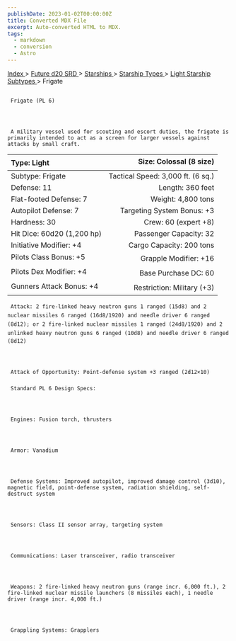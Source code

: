 ```yaml
---
publishDate: 2023-01-02T00:00:00Z
title: Converted MDX File
excerpt: Auto-converted HTML to MDX.
tags:
  - markdown
  - conversion
  - Astro
---
```


[
Index
](-index) >
[
Future d20 SRD
](future-d20-srd-index) >
[
Starships
](future-d20-srd-starships-index) >
[
Starship Types
](future-d20-srd-starships-starship-types-index) >
[
Light Starship Subtypes
](future-d20-srd-starships-starship-types-light-starship-subtypes-index) > Frigate

##

     Frigate (PL 6)




     A military vessel used for scouting and escort duties, the frigate is primarily intended to act as a screen for larger vessels against attacks by small craft.

| Type: Light                |           Size: Colossal (8 size) |
| :------------------------- | --------------------------------: |
| Subtype: Frigate           | Tactical Speed: 3,000 ft. (6 sq.) |
| Defense: 11                |                  Length: 360 feet |
| Flat-footed Defense: 7     |                Weight: 4,800 tons |
| Autopilot Defense: 7       |        Targeting System Bonus: +3 |
| Hardness: 30               |              Crew: 60 (expert +8) |
| Hit Dice: 60d20 (1,200 hp) |            Passenger Capacity: 32 |
| Initiative Modifier: +4    |          Cargo Capacity: 200 tons |
| Pilots Class Bonus: +5     |             Grapple Modifier: +16 |
| Pilots Dex Modifier: +4    |              Base Purchase DC: 60 |
| Gunners Attack Bonus: +4   |        Restriction: Military (+3) |

     Attack: 2 fire-linked heavy neutron guns 1 ranged (15d8) and 2 nuclear missiles 6 ranged (16d8/1920) and needle driver 6 ranged (8d12); or 2 fire-linked nuclear missiles 1 ranged (24d8/1920) and 2 unlinked heavy neutron guns 6 ranged (10d8) and needle driver 6 ranged (8d12)




     Attack of Opportunity: Point-defense system +3 ranged (2d12×10)

###

     Standard PL 6 Design Specs:




     Engines: Fusion torch, thrusters




     Armor: Vanadium




     Defense Systems: Improved autopilot, improved damage control (3d10), magnetic field, point-defense system, radiation shielding, self-destruct system




     Sensors: Class II sensor array, targeting system




     Communications: Laser transceiver, radio transceiver




     Weapons: 2 fire-linked heavy neutron guns (range incr. 6,000 ft.), 2 fire-linked nuclear missile launchers (8 missiles each), 1 needle driver (range incr. 4,000 ft.)




     Grappling Systems: Grapplers

